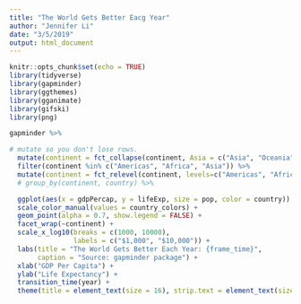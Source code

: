 ```yaml
---
title: "The World Gets Better Eacg Year"
author: "Jennifer Li"
date: "3/5/2019"
output: html_document
---
```


```r
knitr::opts_chunk$set(echo = TRUE)
library(tidyverse)
library(gapminder)
library(ggthemes)
library(gganimate)
library(gifski)
library(png)
```

```r
gapminder %>%

# mutate so you don't lose rows.
  mutate(continent = fct_collapse(continent, Asia = c("Asia", "Oceania"))) %>%
  filter(continent %in% c("Americas", "Africa", "Asia")) %>%
  mutate(continent = fct_relevel(continent, levels=c("Americas", "Africa", "Asia"))) %>%
  # group_by(continent, country) %>%

  ggplot(aes(x = gdpPercap, y = lifeExp, size = pop, color = country)) +
  scale_color_manual(values = country_colors) +
  geom_point(alpha = 0.7, show.legend = FALSE) +
  facet_wrap(~continent) +
  scale_x_log10(breaks = c(1000, 10000),
                labels = c("$1,000", "$10,000")) +
  labs(title = "The World Gets Better Each Year: {frame_time}",
       caption = "Source: gapminder package") +
  xlab("GDP Per Capita") +
  ylab("Life Expectancy") +
  transition_time(year) +
  theme(title = element_text(size = 16), strip.text = element_text(size = 16), axis.title = element_text(size = 16))

```

